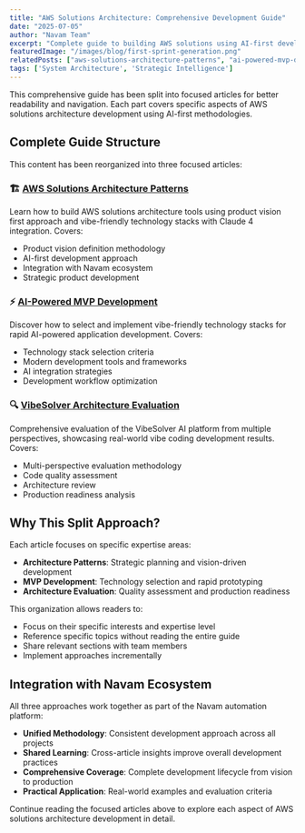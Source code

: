 ```yaml
---
title: "AWS Solutions Architecture: Comprehensive Development Guide"
date: "2025-07-05"
author: "Navam Team"
excerpt: "Complete guide to building AWS solutions using AI-first development, covering product vision, technology stacks, MVP development, and architecture evaluation."
featuredImage: "/images/blog/first-sprint-generation.png"
relatedPosts: ["aws-solutions-architecture-patterns", "ai-powered-mvp-development", "vibesolver-architecture-evaluation"]
tags: ['System Architecture', 'Strategic Intelligence']
---
```



This comprehensive guide has been split into focused articles for better readability and navigation. Each part covers specific aspects of AWS solutions architecture development using AI-first methodologies.

## Complete Guide Structure

This content has been reorganized into three focused articles:

### 🏗️ [AWS Solutions Architecture Patterns](/blog/aws-solutions-architecture-patterns)
Learn how to build AWS solutions architecture tools using product vision first approach and vibe-friendly technology stacks with Claude 4 integration. Covers:
- Product vision definition methodology
- AI-first development approach
- Integration with Navam ecosystem
- Strategic product development

### ⚡ [AI-Powered MVP Development](/blog/ai-powered-mvp-development)
Discover how to select and implement vibe-friendly technology stacks for rapid AI-powered application development. Covers:
- Technology stack selection criteria
- Modern development tools and frameworks
- AI integration strategies
- Development workflow optimization

### 🔍 [VibeSolver Architecture Evaluation](/blog/vibesolver-architecture-evaluation)
Comprehensive evaluation of the VibeSolver AI platform from multiple perspectives, showcasing real-world vibe coding development results. Covers:
- Multi-perspective evaluation methodology
- Code quality assessment
- Architecture review
- Production readiness analysis

## Why This Split Approach?

Each article focuses on specific expertise areas:
- **Architecture Patterns**: Strategic planning and vision-driven development
- **MVP Development**: Technology selection and rapid prototyping
- **Architecture Evaluation**: Quality assessment and production readiness

This organization allows readers to:
- Focus on their specific interests and expertise level
- Reference specific topics without reading the entire guide
- Share relevant sections with team members
- Implement approaches incrementally

## Integration with Navam Ecosystem

All three approaches work together as part of the Navam automation platform:
- **Unified Methodology**: Consistent development approach across all projects
- **Shared Learning**: Cross-article insights improve overall development practices
- **Comprehensive Coverage**: Complete development lifecycle from vision to production
- **Practical Application**: Real-world examples and evaluation criteria

Continue reading the focused articles above to explore each aspect of AWS solutions architecture development in detail.